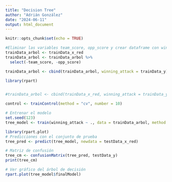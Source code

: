 ---
title: "Decision Tree"
author: "Adrián González"
date: "2024-06-11"
output: html_document
---

```{r setup, include=FALSE}
knitr::opts_chunk$set(echo = TRUE)
```

```{r}
#Eliminar las variables team_score, opp_score y crear dataframe con winnin_attack incluido
trainData_arbol <- trainData_x_red
trainData_arbol <- trainData_arbol %>%
  select(-team_score, -opp_score)

trainData_arbol <- cbind(trainData_arbol, winning_attack = trainData_y)
```


```{r}
library(rpart)


#trainData_arbol <- cbind(trainData_x_red, winning_attack = trainData_y)

control <- trainControl(method = "cv", number = 10)

# Entrenar el modelo
set.seed(123)
tree_model <- train(winning_attack ~ ., data = trainData_arbol, method = "rpart", trControl = control)
```

```{r}

library(rpart.plot)
# Predicciones con el conjunto de prueba
tree_pred <- predict(tree_model, newdata = testData_x_red)

# Matriz de confusión
tree_cm <- confusionMatrix(tree_pred, testData_y)
print(tree_cm)

# Ver gráfico del árbol de decisión
rpart.plot(tree_model$finalModel)
```

